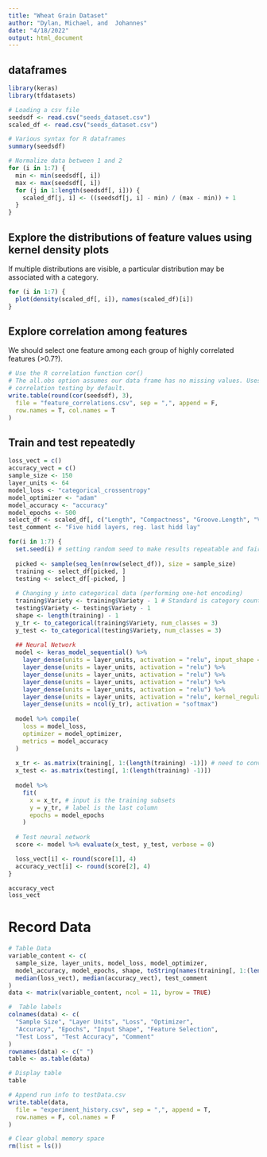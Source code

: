 ```yaml
---
title: "Wheat Grain Dataset"
author: "Dylan, Michael, and  Johannes"
date: "4/18/2022"
output: html_document
---
```


## dataframes 
```r
library(keras)
library(tfdatasets)

# Loading a csv file
seedsdf <- read.csv("seeds_dataset.csv")
scaled_df <- read.csv("seeds_dataset.csv")

# Various syntax for R dataframes
summary(seedsdf)

# Normalize data between 1 and 2
for (i in 1:7) {
  min <- min(seedsdf[, i])
  max <- max(seedsdf[, i])
  for (j in 1:length(seedsdf[, i])) {
    scaled_df[j, i] <- ((seedsdf[j, i] - min) / (max - min)) + 1
  }
}
```

## Explore the distributions of feature values using kernel density plots
If multiple distributions are visible, a particular distribution may be associated with a category. 
```r
for (i in 1:7) {
  plot(density(scaled_df[, i]), names(scaled_df)[i])
}
```

## Explore correlation among features
We should select one feature among each group of highly correlated features (>0.7?).
```r
# Use the R correlation function cor()
# The all.obs option assumes our data frame has no missing values. Uses Pearson
# correlation testing by default.
write.table(round(cor(seedsdf), 3),
  file = "feature_correlations.csv", sep = ",", append = F,
  row.names = T, col.names = T
)
```

## Train and test repeatedly
```r
loss_vect = c()
accuracy_vect = c()
sample_size <- 150
layer_units <- 64
model_loss <- "categorical_crossentropy"
model_optimizer <- "adam"
model_accuracy <- "accuracy"
model_epochs <- 500
select_df <- scaled_df[, c("Length", "Compactness", "Groove.Length", "Variety")]
test_comment <- "Five hidd layers, reg. last hidd lay"

for(i in 1:7) {
  set.seed(i) # setting random seed to make results repeatable and fair between models
  
  picked <- sample(seq_len(nrow(select_df)), size = sample_size)
  training <- select_df[picked, ]
  testing <- select_df[-picked, ]
  
  # Changing y into categorical data (performing one-hot encoding)
  training$Variety <- training$Variety - 1 # Standard is category count from 0
  testing$Variety <- testing$Variety - 1
  shape <- length(training) - 1
  y_tr <- to_categorical(training$Variety, num_classes = 3)
  y_test <- to_categorical(testing$Variety, num_classes = 3)
  
  ## Neural Network
  model <- keras_model_sequential() %>%
    layer_dense(units = layer_units, activation = "relu", input_shape = (shape) ) %>%
    layer_dense(units = layer_units, activation = "relu") %>%
    layer_dense(units = layer_units, activation = "relu") %>%
    layer_dense(units = layer_units, activation = "relu") %>%
    layer_dense(units = layer_units, activation = "relu") %>%
    layer_dense(units = layer_units, activation = "relu", kernel_regularizer = regularizer_l1_l2(l1 = 0.01, l2 = 0.01)) %>%
    layer_dense(units = ncol(y_tr), activation = "softmax")
  
  model %>% compile(
    loss = model_loss,
    optimizer = model_optimizer,
    metrics = model_accuracy
  )
  
  x_tr <- as.matrix(training[, 1:(length(training) -1)]) # need to convert to a matrix
  x_test <- as.matrix(testing[, 1:(length(training) -1)])
  
  model %>%
    fit(
      x = x_tr, # input is the training subsets
      y = y_tr, # label is the last column
      epochs = model_epochs
    )
  
  # Test neural network
  score <- model %>% evaluate(x_test, y_test, verbose = 0)

  loss_vect[i] <- round(score[1], 4)
  accuracy_vect[i] <- round(score[2], 4)
}

accuracy_vect
loss_vect

```

# Record Data
```r

# Table Data
variable_content <- c(
  sample_size, layer_units, model_loss, model_optimizer,
  model_accuracy, model_epochs, shape, toString(names(training[, 1:(length(training) -1)])),
  median(loss_vect), median(accuracy_vect), test_comment
)
data <- matrix(variable_content, ncol = 11, byrow = TRUE)

#  Table labels
colnames(data) <- c(
  "Sample Size", "Layer Units", "Loss", "Optimizer",
  "Accuracy", "Epochs", "Input Shape", "Feature Selection",
  "Test Loss", "Test Accuracy", "Comment"
)
rownames(data) <- c(" ")
table <- as.table(data)

# Display table
table

# Append run info to testData.csv
write.table(data,
  file = "experiment_history.csv", sep = ",", append = T,
  row.names = F, col.names = F
)

# Clear global memory space
rm(list = ls())
```
